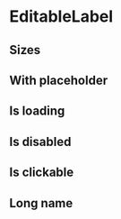 
# EditableLabel

<Props of={EditableLabel} />

## Sizes

<Playground>
  <EditableLabel initialName='Happy landing page' />
  <EditableLabel initialName='Happy landing page' size='small' />
</Playground>

## With placeholder

<Playground>
  <EditableLabel
    initialName='Happy landing page'
    placeholder='Landing page name'
  />
  <EditableLabel
    initialName='Happy landing page'
    size='small'
    placeholder='Landing page name'
  />
</Playground>

## Is loading

<Playground>
  <EditableLabel initialName='Happy landing page' isLoading />
  <EditableLabel initialName='Happy landing page' size='small' isLoading />
</Playground>

## Is disabled

<Playground>
  <EditableLabel initialName='Happy landing page' isDisabled />
  <EditableLabel initialName='Happy landing page' size='small' isDisabled />
</Playground>

## Is clickable

<Playground>
  <EditableLabel initialName='Happy landing page' isClickable />
  <EditableLabel initialName='Happy landing page' size='small' isClickable />
</Playground>

## Long name

<Playground>
  <EditableLabel initialName='Your happy landing page bla bla bla bla bla bla bla bla bla' />
  <EditableLabel
    initialName='Your happy landing page bla bla bla bla bla bla bla bla bla'
    size='small'
  />
</Playground>

